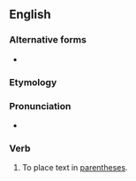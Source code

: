 ==English==

===Alternative forms===
* {{l|en|parenthesize}} {{qualifier|US}}

===Etymology===
{{suffix|parenthesis|ise|lang=en}}

===Pronunciation===
* {{a|UK}} {{IPA|/pəˈɹɛnθ.ə.saɪz/|lang=en}}

===Verb===
{{en-verb|parenthesis}}

# {{lb|en|British spelling}} To place text in [[parentheses]].
